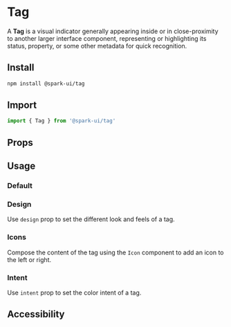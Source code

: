 
<Meta of={TagStories} />

# Tag

A **Tag** is a visual indicator generally appearing inside or in close-proximity to another larger interface component,
representing or highlighting its status, property, or some other metadata for quick recognition.

## Install

```sh
npm install @spark-ui/tag
```

## Import

```js
import { Tag } from '@spark-ui/tag'
```

## Props

<ArgTypes of={Tag} />

## Usage

### Default

<Canvas of={TagStories.Default} />

### Design

Use `design` prop to set the different look and feels of a tag.

<Canvas of={TagStories.Design} />

### Icons

Compose the content of the tag using the `Icon` component to add an icon to the left or right.

<Canvas of={TagStories.Icons} />

### Intent

Use `intent` prop to set the color intent of a tag.

<Canvas of={TagStories.Intent} />

## Accessibility

<A11yReport of="tag" />
